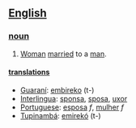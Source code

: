 ==[[English]]==
===[[noun]]===
#[[Woman]] [[marry|married]] to a [[man]].
====[[translation]]s====
*[[Guaraní]]: [[embireko]] (t-)
*[[Interlingua]]: [[sponsa]], [[sposa]], [[uxor]]
*[[Portuguese]]: [[esposa]] ''f'', [[mulher]] ''f''
*[[Tupinambá]]: [[emirekó]] (t-)